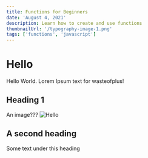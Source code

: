 ```yaml
---
title: Functions for Beginners
date: 'August 4, 2021'
description: Learn how to create and use functions
thumbnailUrl: '/typography-image-1.png'
tags: ['functions', 'javascript']
---
```


# Hello

Hello World. Lorem Ipsum text for wasteofplus!

## Heading 1
An image???
![Hello](/typography-image-1.png)
## A second heading
Some text under this heading
